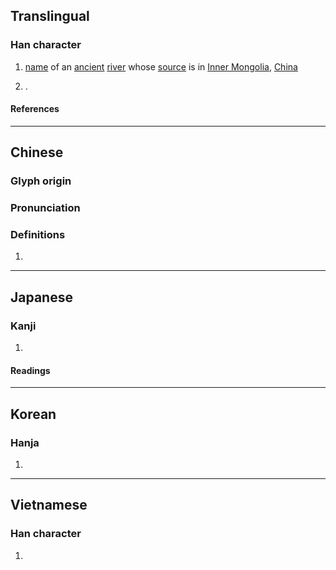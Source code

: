 {{character info}}
==Translingual==

===Han character===
{{Han char|rn=85|rad=水|as=09|sn=12|four=34127|canj=EJBJ|ids=⿰氵南}}

# [[name]] of an [[ancient]] [[river]] whose [[source]] is in [[Inner Mongolia]], [[China]]
# {{surname|zh|nodot=1}}.

====References====
{{Han ref|kx=0638.200|dkj=17878|dj=1045.110|hdz=31670.010|uh=6E73}}

----

==Chinese==
{{zh-forms}}

===Glyph origin===
{{Han etym}}

===Pronunciation===
{{zh-pron
|m=nǎn
|c=naam5
|h=pfs=
|md=
|mn=
|w=
|mc=y
|oc=y
|cat=
}}

===Definitions===
{{zh-hanzi}}

# {{rfdef|zh}}

----

==Japanese==

===Kanji===
{{ja-kanji|grade=|rs=水09}}

# {{rfdef|ja|sort=水09}}

====Readings====
{{ja-readings
|on=だん, なん
}}

----

==Korean==

===Hanja===
{{ko-hanja|남}}

# {{rfdef|ko|sort=水09}}

----

==Vietnamese==

===Han character===
{{vi-readings|rs=水09|reading=nươm}}

# {{rfdef|vi|sort=水09}}